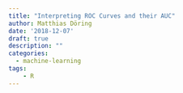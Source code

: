 ```yaml
---
title: "Interpreting ROC Curves and their AUC"
author: Matthias Döring
date: '2018-12-07'
draft: true
description: ""
categories:
  - machine-learning
tags:
    - R
---
```

